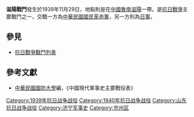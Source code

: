 {{Infobox Military Conflict|
campaign=|
image=|
caption=|
conflict=滋陽戰鬥|
date=1939年11月29日－1940年2月15日|
place=[[中國|中國]]魯南|
result=持續游擊戰鬥中，日軍傷亡613人，被俘16人，國民革命軍傷亡亦重|
combatant1=中華民國國民革命軍51軍113師、114師|
combatant2=日軍之中國派遣軍32師團| 
commander1=[[牟中珩|牟中珩]]、[[周毓英|周毓英]]|
commander2=[[木村兵太郎|木村兵太郎]]|
strength1=|
strength2=|
casualties1=|
casualties2=|
}}
'''滋陽戰鬥'''發生於1939年11月29日，地點則是在[[中國|中國]][[魯南|魯南]][[滋阳县_(明朝)|滋陽]]一帶。是[[抗日戰爭|抗日戰爭]]主要戰鬥之一，交戰一方為[[中華民國|中華民國]][[國民革命軍|國民革命軍]]，另一方則為[[日軍|日軍]]。
==參見==
*[[抗日戰爭戰鬥列表|抗日戰爭戰鬥列表]]
==參考文獻==
*[[中華民國|中華民國]][[國防大學_(臺灣)|國防大學]]編，《中國現代軍事史主要戰役表》

[[Category:1939年抗日战争战役|Category:1939年抗日战争战役]]
[[Category:1940年抗日战争战役|Category:1940年抗日战争战役]]
[[Category:山东抗日战争战役|Category:山东抗日战争战役]]
[[Category:济宁军事史|Category:济宁军事史]]
[[Category:兖州区|Category:兖州区]]